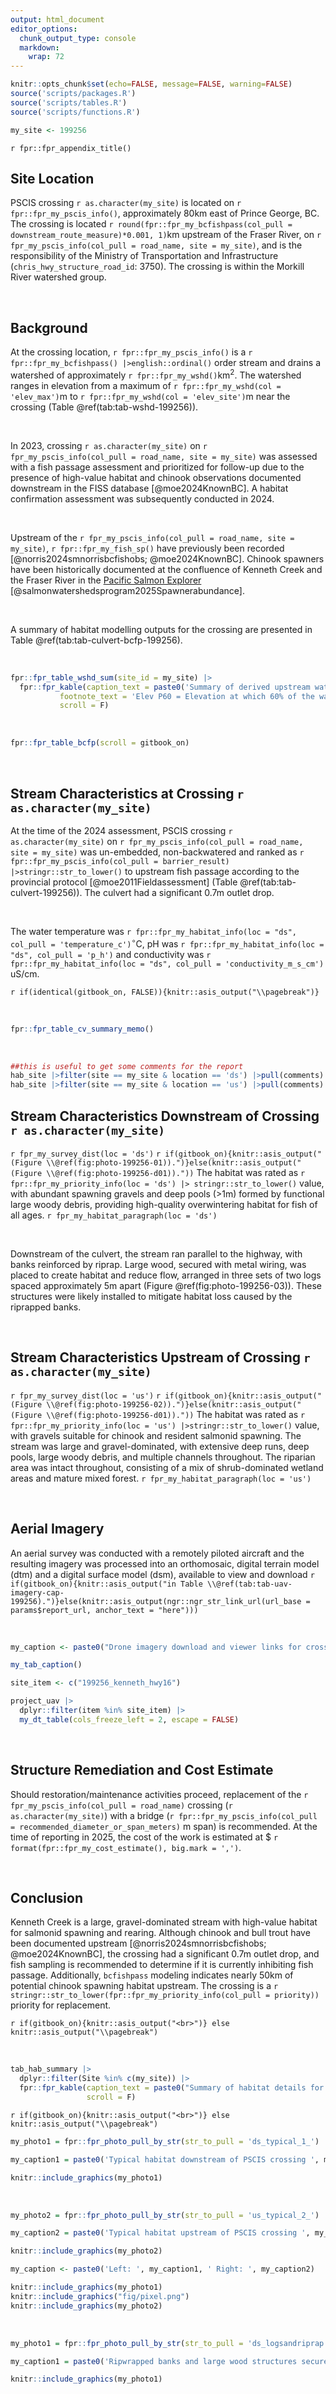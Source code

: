 ```yaml
---
output: html_document
editor_options: 
  chunk_output_type: console
  markdown: 
    wrap: 72
---
```


```r
knitr::opts_chunk$set(echo=FALSE, message=FALSE, warning=FALSE)
source('scripts/packages.R')
source('scripts/tables.R')
source('scripts/functions.R')
```

```r
my_site <- 199256
```

`r fpr::fpr_appendix_title()`


## Site Location {.unnumbered}

PSCIS crossing `r as.character(my_site)` is located on `r fpr::fpr_my_pscis_info()`, approximately 80km east of Prince George, BC. The crossing is located `r round(fpr::fpr_my_bcfishpass(col_pull = downstream_route_measure)*0.001, 1)`km upstream of the Fraser River, on `r fpr_my_pscis_info(col_pull = road_name, site = my_site)`, and is the responsibility of the Ministry of Transportation and Infrastructure (`chris_hwy_structure_road_id`: 3750). The crossing is within the Morkill River watershed group. 

<br>

## Background {.unnumbered}

At the crossing location, `r fpr::fpr_my_pscis_info()` is a
`r fpr::fpr_my_bcfishpass() |>english::ordinal()` order stream and drains a watershed of approximately
`r fpr::fpr_my_wshd()`km^2^. The watershed ranges in elevation from
a maximum of `r fpr::fpr_my_wshd(col = 'elev_max')`m to
`r fpr::fpr_my_wshd(col = 'elev_site')`m near the crossing (Table
\@ref(tab:tab-wshd-199256)).

<br>

In 2023, crossing `r as.character(my_site)` on `r fpr_my_pscis_info(col_pull = road_name, site = my_site)`  was assessed with a fish passage assessment and prioritized for follow-up due to the presence of high-value habitat and chinook observations documented downstream in the FISS database [@moe2024KnownBC]. A habitat confirmation assessment was subsequently conducted in 2024. 


<br>

Upstream of the `r fpr_my_pscis_info(col_pull = road_name, site = my_site)`, `r fpr::fpr_my_fish_sp()` have previously been recorded [@norris2024smnorrisbcfishobs; @moe2024KnownBC]. Chinook spawners have been historically documented at the confluence of Kenneth Creek and the Fraser River in the [Pacific Salmon Explorer](https://www.salmonexplorer.ca/) [@salmonwatershedsprogram2025Spawnerabundance]. 

<br>

A summary of habitat modelling outputs for the crossing are presented in Table
\@ref(tab:tab-culvert-bcfp-199256).

<br>

```r
fpr::fpr_table_wshd_sum(site_id = my_site) |>
  fpr::fpr_kable(caption_text = paste0('Summary of derived upstream watershed statistics for PSCIS crossing ', my_site, '.'),
           footnote_text = 'Elev P60 = Elevation at which 60% of the watershed area is above',
           scroll = F)

```

<br>

```r
fpr::fpr_table_bcfp(scroll = gitbook_on) 
```

<br>


## Stream Characteristics at Crossing `r as.character(my_site)` {.unnumbered}

At the time of the 2024 assessment, PSCIS crossing `r as.character(my_site)` on `r fpr_my_pscis_info(col_pull = road_name, site = my_site)` was un-embedded, non-backwatered and ranked as `r fpr::fpr_my_pscis_info(col_pull = barrier_result) |>stringr::str_to_lower()` to upstream fish passage according to the provincial protocol [@moe2011Fieldassessment] (Table \@ref(tab:tab-culvert-199256)). The culvert had a significant 0.7m outlet drop. 

<br>

The water temperature was `r fpr::fpr_my_habitat_info(loc = "ds", col_pull = 'temperature_c')`$^\circ$C,
pH was `r fpr::fpr_my_habitat_info(loc = "ds", col_pull = 'p_h')` and
conductivity was `r fpr::fpr_my_habitat_info(loc = "ds", col_pull = 'conductivity_m_s_cm')` uS/cm.

`r if(identical(gitbook_on, FALSE)){knitr::asis_output("\\pagebreak")}`

<br>

```r
fpr::fpr_table_cv_summary_memo()

```


<br>

```r
##this is useful to get some comments for the report
hab_site |>filter(site == my_site & location == 'ds') |>pull(comments)
hab_site |>filter(site == my_site & location == 'us') |>pull(comments)

```


## Stream Characteristics Downstream of Crossing `r as.character(my_site)` {.unnumbered}

`r fpr_my_survey_dist(loc = 'ds')` `r if(gitbook_on){knitr::asis_output("(Figure \\@ref(fig:photo-199256-01)).")}else(knitr::asis_output("(Figure \\@ref(fig:photo-199256-d01))."))` The habitat was rated as `r fpr::fpr_my_priority_info(loc = 'ds') |> stringr::str_to_lower()` value, with abundant spawning gravels and deep pools (>1m) formed by functional large woody debris, providing high-quality overwintering habitat for fish of all ages. `r fpr_my_habitat_paragraph(loc = 'ds')`

<br>

Downstream of the culvert, the stream ran parallel to the highway, with banks reinforced by riprap. Large wood, secured with metal wiring, was placed to create habitat and reduce flow, arranged in three sets of two logs spaced approximately 5m apart (Figure \@ref(fig:photo-199256-03)). These structures were likely installed to mitigate habitat loss caused by the riprapped banks. 

<br>

## Stream Characteristics Upstream of Crossing `r as.character(my_site)` {.unnumbered}

`r fpr_my_survey_dist(loc = 'us')` `r if(gitbook_on){knitr::asis_output("(Figure \\@ref(fig:photo-199256-02)).")}else(knitr::asis_output("(Figure \\@ref(fig:photo-199256-d01))."))` The habitat was rated as `r fpr::fpr_my_priority_info(loc = 'us') |>stringr::str_to_lower()` value, with gravels suitable for chinook and resident salmonid spawning. The stream was large and gravel-dominated, with extensive deep runs, deep pools, large woody debris, and multiple channels throughout. The riparian area was intact throughout, consisting of a mix of shrub-dominated wetland areas and mature mixed forest. `r fpr_my_habitat_paragraph(loc = 'us')`

<br>

## Aerial Imagery {.unnumbered}

An aerial survey was conducted with a remotely piloted aircraft and the resulting imagery was processed into an orthomosaic, digital terrain model (dtm) and a digital surface model (dsm), available to view and download `r if(gitbook_on){knitr::asis_output("in Table \\@ref(tab:tab-uav-imagery-cap-199256).")}else(knitr::asis_output(ngr::ngr_str_link_url(url_base = params$report_url, anchor_text = "here")))`

<br>

```r
my_caption <- paste0("Drone imagery download and viewer links for crossing ", my_site, ".")

my_tab_caption()
```

```r
site_item <- c("199256_kenneth_hwy16")

project_uav |> 
  dplyr::filter(item %in% site_item) |> 
  my_dt_table(cols_freeze_left = 2, escape = FALSE)

```

<br>

## Structure Remediation and Cost Estimate {.unnumbered}

Should restoration/maintenance activities proceed, replacement of the `r fpr_my_pscis_info(col_pull = road_name)` crossing (`r as.character(my_site)`) with a bridge (`r fpr::fpr_my_pscis_info(col_pull = recommended_diameter_or_span_meters)` m span) is recommended. At the time of reporting in 2025, the cost of the work is estimated at \$ `r format(fpr::fpr_my_cost_estimate(), big.mark = ',')`.

<br>


## Conclusion {.unnumbered}

Kenneth Creek is a large, gravel-dominated stream with high-value habitat for salmonid spawning and rearing. Although chinook and bull trout have been documented upstream [@norris2024smnorrisbcfishobs; @moe2024KnownBC], the crossing had a significant 0.7m outlet drop, and fish sampling is recommended to determine if it is currently inhibiting fish passage. Additionally, `bcfishpass` modeling indicates nearly 50km of potential chinook spawning habitat upstream. The crossing is a `r stringr::str_to_lower(fpr::fpr_my_priority_info(col_pull = priority))` priority for replacement.


`r if(gitbook_on){knitr::asis_output("<br>")} else knitr::asis_output("\\pagebreak")`

<br>

```r
tab_hab_summary |>
  dplyr::filter(Site %in% c(my_site)) |> 
  fpr::fpr_kable(caption_text = paste0("Summary of habitat details for PSCIS crossing ", my_site, "."),
                 scroll = F) 

```

`r if(gitbook_on){knitr::asis_output("<br>")} else knitr::asis_output("\\pagebreak")`

```r
my_photo1 = fpr::fpr_photo_pull_by_str(str_to_pull = 'ds_typical_1_')

my_caption1 = paste0('Typical habitat downstream of PSCIS crossing ', my_site, '.')


```

```r
knitr::include_graphics(my_photo1)
```

<br>

```r
my_photo2 = fpr::fpr_photo_pull_by_str(str_to_pull = 'us_typical_2_')

my_caption2 = paste0('Typical habitat upstream of PSCIS crossing ', my_site, '.')


```

```r
knitr::include_graphics(my_photo2)
```

```r
my_caption <- paste0('Left: ', my_caption1, ' Right: ', my_caption2)

knitr::include_graphics(my_photo1)
knitr::include_graphics("fig/pixel.png")
knitr::include_graphics(my_photo2)
```

<br>

```r
my_photo1 = fpr::fpr_photo_pull_by_str(str_to_pull = 'ds_logsandriprap')

my_caption1 = paste0('Ripwrapped banks and large wood structures secured with metal wiring located downstream of crossing ', my_site, '.')


```

```r
knitr::include_graphics(my_photo1)
```
